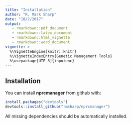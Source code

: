 ```yaml
---
title: "Installation"
author: "R. Mark Sharp"
date: "10/2/2017"
output: 
   - rmarkdown::pdf_document
   - rmarkdown::latex_document
   - rmarkdown::html_vignette
   - rmarkdown::word_document
vignette: >
  %\VignetteEngine{knitr::knitr}
  %\VignetteIndexEntry{Genetic Management Tools}
  %\usepackage[UTF-8]{inputenc}
---
```

## Installation

You can install **nprcmanager** from github with:

```r
install.packages("devtools")
devtools::install_github("rmsharp/nprcmanager")

```

All missing dependencies should be automatically installed.

